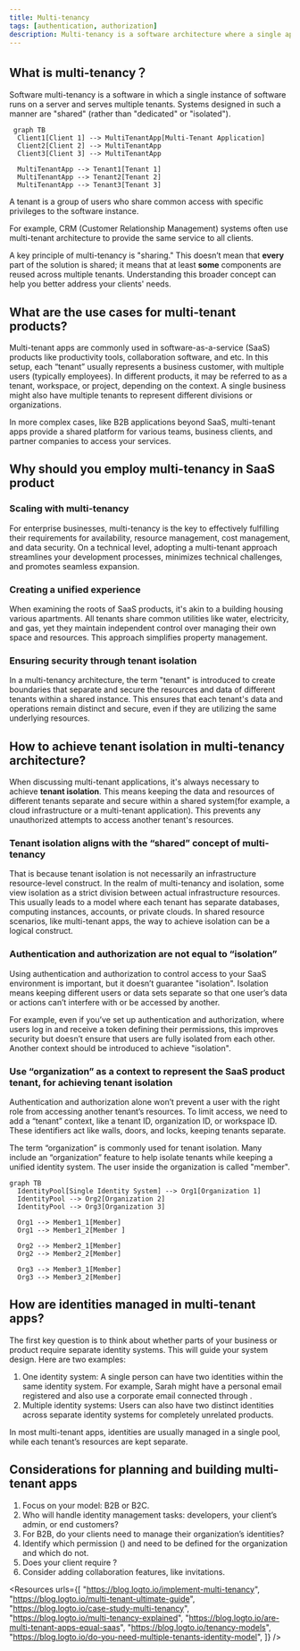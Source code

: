 ```yaml
---
title: Multi-tenancy
tags: [authentication, authorization]
description: Multi-tenancy is a software architecture where a single application instance serves multiple customers (tenants), keeping their data isolated and secure. It’s common in cloud computing and SaaS to optimize resources and simplify maintenance.
---
```


## What is multi-tenancy？

Software multi-tenancy is a software in which a single instance of software runs on a server and serves multiple tenants. Systems designed in such a manner are "shared" (rather than "dedicated" or "isolated").
```mermaid
 graph TB
  Client1[Client 1] --> MultiTenantApp[Multi-Tenant Application]
  Client2[Client 2] --> MultiTenantApp
  Client3[Client 3] --> MultiTenantApp

  MultiTenantApp --> Tenant1[Tenant 1]
  MultiTenantApp --> Tenant2[Tenant 2]
  MultiTenantApp --> Tenant3[Tenant 3]
```

A tenant is a group of users who share common access with specific privileges to the software instance.


For example, CRM (Customer Relationship Management) systems often use multi-tenant architecture to provide the same service to all clients.

A key principle of multi-tenancy is "sharing." This doesn’t mean that **every** part of the solution is shared; it means that at least **some** components are reused across multiple tenants. Understanding this broader concept can help you better address your clients' needs.

## What are the use cases for multi-tenant products?

Multi-tenant apps are commonly used in software-as-a-service (SaaS) products like productivity tools, collaboration software, and etc. In this setup, each “tenant” usually represents a business customer, with multiple users (typically employees). In different products, it may be referred to as a tenant, workspace, or project, depending on the context. A single business might also have multiple tenants to represent different divisions or organizations.

In more complex cases, like B2B applications beyond SaaS, multi-tenant apps provide a shared platform for various teams, business clients, and partner companies to access your services.

## Why should you employ multi-tenancy in SaaS product

### Scaling with multi-tenancy

For enterprise businesses, multi-tenancy is the key to effectively fulfilling their requirements for availability, resource management, cost management, and data security. On a technical level, adopting a multi-tenant approach streamlines your development processes, minimizes technical challenges, and promotes seamless expansion.

### Creating a unified experience

When examining the roots of SaaS products, it's akin to a building housing various apartments. All tenants share common utilities like water, electricity, and gas, yet they maintain independent control over managing their own space and resources. This approach simplifies property management.

### Ensuring security through tenant isolation

In a multi-tenancy architecture, the term "tenant" is introduced to create boundaries that separate and secure the resources and data of different tenants within a shared instance. This ensures that each tenant's data and operations remain distinct and secure, even if they are utilizing the same underlying resources.

## How to achieve tenant isolation in multi-tenancy architecture?

When discussing multi-tenant applications, it's always necessary to achieve **tenant isolation**. This means keeping the data and resources of different tenants separate and secure within a shared system(for example, a cloud infrastructure or a multi-tenant application). This prevents any unauthorized attempts to access another tenant's resources.

### Tenant isolation aligns with the “shared” concept of multi-tenancy

That is because tenant isolation is not necessarily an infrastructure resource-level construct. In the realm of multi-tenancy and isolation, some view isolation as a strict division between actual infrastructure resources. This usually leads to a model where each tenant has separate databases, computing instances, accounts, or private clouds. In shared resource scenarios, like multi-tenant apps, the way to achieve isolation can be a logical construct.

### Authentication and authorization are not equal to “isolation”

Using authentication and authorization to control access to your SaaS environment is important, but it doesn’t guarantee "isolation". Isolation means keeping different users or data sets separate so that one user’s data or actions can’t interfere with or be accessed by another.

For example, even if you’ve set up authentication and authorization, where users log in and receive a token defining their permissions, this improves security but doesn’t ensure that users are fully isolated from each other. Another context should be introduced to achieve "isolation".

### Use “organization” as a context to represent the SaaS product tenant, for achieving tenant isolation

Authentication and authorization alone won’t prevent a user with the right role from accessing another tenant’s resources. To limit access, we need to add a “tenant” context, like a tenant ID, organization ID, or workspace ID. These identifiers act like walls, doors, and locks, keeping tenants separate.

The term “organization” is commonly used for tenant isolation. Many <Ref slug="identity-provider" /> include an “organization” feature to help isolate tenants while keeping a unified identity system. The user inside the organization is called "member".

```mermaid
graph TB
  IdentityPool[Single Identity System] --> Org1[Organization 1]
  IdentityPool --> Org2[Organization 2]
  IdentityPool --> Org3[Organization 3]

  Org1 --> Member1_1[Member]
  Org1 --> Member1_2[Member ]

  Org2 --> Member2_1[Member]
  Org2 --> Member2_2[Member]

  Org3 --> Member3_1[Member]
  Org3 --> Member3_2[Member]
```

## How are identities managed in multi-tenant apps?

The first key question is to think about whether parts of your business or product require separate identity systems. This will guide your system design. Here are two examples:

1. One identity system: A single person can have two identities within the same identity system. For example, Sarah might have a personal email registered and also use a corporate email connected through <Ref slug="enterprise-sso" /> .
2. Multiple identity systems: Users can also have two distinct identities across separate identity systems for completely unrelated products.

In most multi-tenant apps, identities are usually managed in a single pool, while each tenant’s resources are kept separate. 

## Considerations for planning and building multi-tenant apps

1. Focus on your model: B2B or B2C.
2. Who will handle identity management tasks: developers, your client’s admin, or end customers?
3. For B2B, do your clients need to manage their organization’s identities?
4. Identify which permission (<Ref slug="scope" />) and <Ref slug="role" /> need to be defined for the organization and which do not.
5. Does your client require <Ref slug="enterprise-sso" />?
6. Consider adding collaboration features, like invitations.

<Resources
  urls={[
    "https://blog.logto.io/implement-multi-tenancy",
    "https://blog.logto.io/multi-tenant-ultimate-guide",
    "https://blog.logto.io/case-study-multi-tenancy",
    "https://blog.logto.io/multi-tenancy-explained",
    "https://blog.logto.io/are-multi-tenant-apps-equal-saas",
    "https://blog.logto.io/tenancy-models",
    "https://blog.logto.io/do-you-need-multiple-tenants-identity-model",
  ]}
/>
